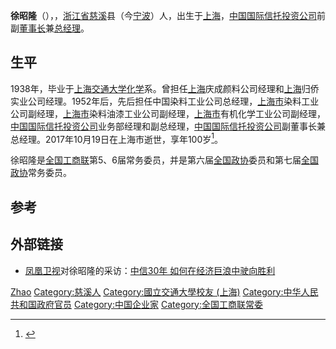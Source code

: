 '''徐昭隆'''（{{bd|1917年|5月|2017年|10月19日|catIdx=Xu}}），，[[浙江省|浙江省]][[慈溪|慈溪]]县（今[[宁波|宁波]]）人，出生于[[上海|上海]]，[[中国国际信托投资公司|中国国际信托投资公司]]前副[[董事长|董事长]]兼[[总经理|总经理]]。

== 生平 ==
1938年，毕业于[[上海交通大学|上海交通大学]][[化学|化学]]系。曾担任[[上海|上海]]庆成颜料公司经理和[[上海|上海]]归侨实业公司经理。1952年后，先后担任中国染料工业公司总经理，[[上海市|上海市]]染料工业公司副经理，[[上海市|上海市]]染料油漆工业公司副经理，[[上海市|上海市]]有机化学工业公司副经理，[[中国国际信托投资公司|中国国际信托投资公司]]业务部经理和副总经理，[[中国国际信托投资公司|中国国际信托投资公司]]副董事长兼总经理。2017年10月19日在上海市逝世，享年100岁<ref>{{Cite web|url=http://cpc.people.com.cn/n1/2017/1126/c87393-29667816.html|title=徐昭隆同志逝世--新闻报道-人民网|accessdate=2017-11-30|last=2728|work=cpc.people.com.cn|archive-date=2019-08-03|archive-url=https://web.archive.org/web/20190803124820/http://cpc.people.com.cn/n1/2017/1126/c87393-29667816.html|dead-url=no}}</ref>。

徐昭隆是[[全国工商联|全国工商联]]第5、6届常务委员，并是第六届[[全国政协|全国政协]]委员和第七届[[全国政协|全国政协]]常务委员。

== 参考 ==
{{reflist}} 

== 外部链接 ==
* [[凤凰卫视|凤凰卫视]]对徐昭隆的采访：[http://news.ifeng.com/history/phtv/dsy/200910/1019_5712_1394138.shtml 中信30年 如何在经济巨浪中驶向胜利] {{Wayback|url=http://news.ifeng.com/history/phtv/dsy/200910/1019_5712_1394138.shtml |date=20190802070951 }}

{{中华全国工商业联合会第五届执行委员会}}
{{中华全国工商业联合会第六届执行委员会}}
{{中华全国工商业联合会第七届执行委员会}}

{{Authority control}}
{{DEFAULTSORT:Xu徐}}
[[Category:徐姓|Zhao]]
[[Category:慈溪人|Category:慈溪人]] 
[[Category:國立交通大學校友_(上海)|Category:國立交通大學校友 (上海)]]
[[Category:中华人民共和国政府官员|Category:中华人民共和国政府官员]] 
[[Category:中国企业家|Category:中国企业家]] 
[[Category:全国工商联常委|Category:全国工商联常委]]